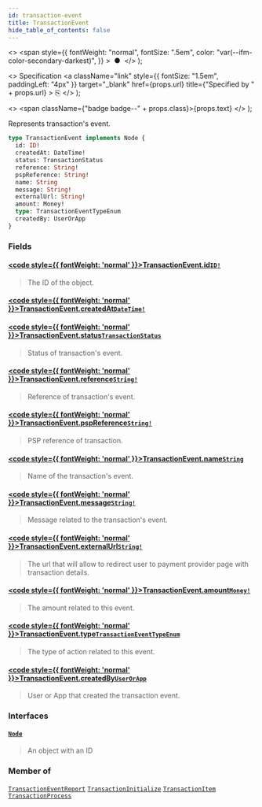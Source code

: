```yaml
---
id: transaction-event
title: TransactionEvent
hide_table_of_contents: false
---
```


  <>
    <span
      style={{
        fontWeight: "normal",
        fontSize: ".5em",
        color: "var(--ifm-color-secondary-darkest)",
      }}
    >
      &nbsp;●&nbsp;
    </span>
  </>
);

  <>
    Specification
    <a
      className="link"
      style={{ fontSize: "1.5em", paddingLeft: "4px" }}
      target="\_blank"
      href={props.url}
      title={"Specified by " + props.url}
    >
      ⎘
    </a>
  </>
);

  <>
    <span className={"badge badge--" + props.class}>{props.text}</span>
  </>
);

Represents transaction's event.

```graphql
type TransactionEvent implements Node {
  id: ID!
  createdAt: DateTime!
  status: TransactionStatus
  reference: String!
  pspReference: String!
  name: String
  message: String!
  externalUrl: String!
  amount: Money!
  type: TransactionEventTypeEnum
  createdBy: UserOrApp
}
```

### Fields

#### [<code style={{ fontWeight: 'normal' }}>TransactionEvent.<b>id</b></code>](#)<Bullet />[`ID!`](../../../api-reference/miscellaneous/scalars/id) <Badge class="secondary" text="non-null"/> <Badge class="secondary" text="scalar"/> <Badge class="secondary" text="miscellaneous"/>

> The ID of the object.

#### [<code style={{ fontWeight: 'normal' }}>TransactionEvent.<b>createdAt</b></code>](#)<Bullet />[`DateTime!`](../../../api-reference/miscellaneous/scalars/date-time) <Badge class="secondary" text="non-null"/> <Badge class="secondary" text="scalar"/> <Badge class="secondary" text="miscellaneous"/>

>

#### [<code style={{ fontWeight: 'normal' }}>TransactionEvent.<b>status</b></code>](#)<Bullet />[`TransactionStatus`](../../../api-reference/payments/enums/transaction-status) <Badge class="secondary" text="enum"/> <Badge class="secondary" text="payments"/>

> Status of transaction's event.

#### [<code style={{ fontWeight: 'normal' }}>TransactionEvent.<b>reference</b></code>](#)<Bullet />[`String!`](../../../api-reference/miscellaneous/scalars/string) <Badge class="secondary" text="non-null"/> <Badge class="secondary" text="scalar"/> <Badge class="secondary" text="miscellaneous"/>

> Reference of transaction's event.

#### [<code style={{ fontWeight: 'normal' }}>TransactionEvent.<b>pspReference</b></code>](#)<Bullet />[`String!`](../../../api-reference/miscellaneous/scalars/string) <Badge class="secondary" text="non-null"/> <Badge class="secondary" text="scalar"/> <Badge class="secondary" text="miscellaneous"/>

> PSP reference of transaction.

<Badge text="Added in Saleor 3.13" class="secondary margin-bottom--sm" />

>

#### [<code style={{ fontWeight: 'normal' }}>TransactionEvent.<b>name</b></code>](#)<Bullet />[`String`](../../../api-reference/miscellaneous/scalars/string) <Badge class="secondary" text="scalar"/> <Badge class="secondary" text="miscellaneous"/>

> Name of the transaction's event.

#### [<code style={{ fontWeight: 'normal' }}>TransactionEvent.<b>message</b></code>](#)<Bullet />[`String!`](../../../api-reference/miscellaneous/scalars/string) <Badge class="secondary" text="non-null"/> <Badge class="secondary" text="scalar"/> <Badge class="secondary" text="miscellaneous"/>

> Message related to the transaction's event.

<Badge text="Added in Saleor 3.13" class="secondary margin-bottom--sm" />

>

#### [<code style={{ fontWeight: 'normal' }}>TransactionEvent.<b>externalUrl</b></code>](#)<Bullet />[`String!`](../../../api-reference/miscellaneous/scalars/string) <Badge class="secondary" text="non-null"/> <Badge class="secondary" text="scalar"/> <Badge class="secondary" text="miscellaneous"/>

> The url that will allow to redirect user to payment provider page with transaction details.

<Badge text="Added in Saleor 3.13" class="secondary margin-bottom--sm" />

>

#### [<code style={{ fontWeight: 'normal' }}>TransactionEvent.<b>amount</b></code>](#)<Bullet />[`Money!`](../../../api-reference/miscellaneous/objects/money) <Badge class="secondary" text="non-null"/> <Badge class="secondary" text="object"/> <Badge class="secondary" text="miscellaneous"/>

> The amount related to this event.

<Badge text="Added in Saleor 3.13" class="secondary margin-bottom--sm" />

>

#### [<code style={{ fontWeight: 'normal' }}>TransactionEvent.<b>type</b></code>](#)<Bullet />[`TransactionEventTypeEnum`](../../../api-reference/payments/enums/transaction-event-type-enum) <Badge class="secondary" text="enum"/> <Badge class="secondary" text="payments"/>

> The type of action related to this event.

<Badge text="Added in Saleor 3.13" class="secondary margin-bottom--sm" />

>

#### [<code style={{ fontWeight: 'normal' }}>TransactionEvent.<b>createdBy</b></code>](#)<Bullet />[`UserOrApp`](../../../api-reference/miscellaneous/unions/user-or-app) <Badge class="secondary" text="union"/> <Badge class="secondary" text="miscellaneous"/>

> User or App that created the transaction event.

<Badge text="Added in Saleor 3.13" class="secondary margin-bottom--sm" />

>

### Interfaces

#### [`Node`](../../../api-reference/miscellaneous/interfaces/node) <Badge class="secondary" text="interface"/> <Badge class="secondary" text="miscellaneous"/>

> An object with an ID

### Member of

[`TransactionEventReport`](../../../api-reference/payments/objects/transaction-event-report) <Badge class="secondary" text="object"/><Bullet />[`TransactionInitialize`](../../../api-reference/payments/objects/transaction-initialize) <Badge class="secondary" text="object"/><Bullet />[`TransactionItem`](../../../api-reference/payments/objects/transaction-item) <Badge class="secondary" text="object"/><Bullet />[`TransactionProcess`](../../../api-reference/payments/objects/transaction-process) <Badge class="secondary" text="object"/>
